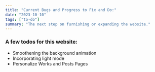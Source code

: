 ```yaml
---
title: "Current Bugs and Progress to Fix and Do:"
date: "2023-10-10"
tags: ["to-do"]
summary: "The next step on furnishing or expanding the website."
---
```


### A few todos for this website:

- Smoothening the background animation
- Incorporating light mode
- Personalize Works and Posts Pages
